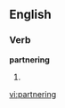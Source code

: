 
==English==

===Verb===
'''partnering'''

# {{present participle of|[[partner]]}}

[[vi:partnering]]